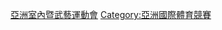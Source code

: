 {{Catnav|頁面分類|...|文化|体育|亞洲體育}}
{{Catmore}}
{{Commonscat|Asian Indoor Games}}

[[Category:亞洲室內暨武藝運動會|]]
[[Category:亞洲國際體育競賽|Category:亞洲國際體育競賽]]